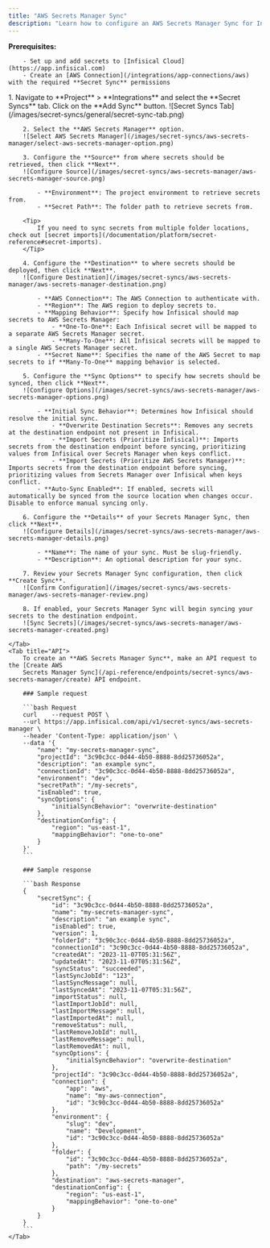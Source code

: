 ```yaml
---
title: "AWS Secrets Manager Sync"
description: "Learn how to configure an AWS Secrets Manager Sync for Infisical."
---
```


**Prerequisites:**

        - Set up and add secrets to [Infisical Cloud](https://app.infisical.com)
        - Create an [AWS Connection](/integrations/app-connections/aws) with the required **Secret Sync** permissions

<Tabs>
    <Tab title="Infisical UI">
        1. Navigate to **Project** > **Integrations** and select the **Secret Syncs** tab. Click on the **Add Sync** button.
        ![Secret Syncs Tab](/images/secret-syncs/general/secret-sync-tab.png)

        2. Select the **AWS Secrets Manager** option.
        ![Select AWS Secrets Manager](/images/secret-syncs/aws-secrets-manager/select-aws-secrets-manager-option.png)

        3. Configure the **Source** from where secrets should be retrieved, then click **Next**.
        ![Configure Source](/images/secret-syncs/aws-secrets-manager/aws-secrets-manager-source.png)

            - **Environment**: The project environment to retrieve secrets from.
            - **Secret Path**: The folder path to retrieve secrets from.

        <Tip>
            If you need to sync secrets from multiple folder locations, check out [secret imports](/documentation/platform/secret-reference#secret-imports).
        </Tip>

        4. Configure the **Destination** to where secrets should be deployed, then click **Next**.
        ![Configure Destination](/images/secret-syncs/aws-secrets-manager/aws-secrets-manager-destination.png)

            - **AWS Connection**: The AWS Connection to authenticate with.
            - **Region**: The AWS region to deploy secrets to.
            - **Mapping Behavior**: Specify how Infisical should map secrets to AWS Secrets Manager:
                - **One-To-One**: Each Infisical secret will be mapped to a separate AWS Secrets Manager secret.
                - **Many-To-One**: All Infisical secrets will be mapped to a single AWS Secrets Manager secret.
            - **Secret Name**: Specifies the name of the AWS Secret to map secrets to if **Many-To-One** mapping behavior is selected.

        5. Configure the **Sync Options** to specify how secrets should be synced, then click **Next**.
        ![Configure Options](/images/secret-syncs/aws-secrets-manager/aws-secrets-manager-options.png)

            - **Initial Sync Behavior**: Determines how Infisical should resolve the initial sync.
                - **Overwrite Destination Secrets**: Removes any secrets at the destination endpoint not present in Infisical.
                - **Import Secrets (Prioritize Infisical)**: Imports secrets from the destination endpoint before syncing, prioritizing values from Infisical over Secrets Manager when keys conflict.
                - **Import Secrets (Prioritize AWS Secrets Manager)**: Imports secrets from the destination endpoint before syncing, prioritizing values from Secrets Manager over Infisical when keys conflict.
            - **Auto-Sync Enabled**: If enabled, secrets will automatically be synced from the source location when changes occur. Disable to enforce manual syncing only.

        6. Configure the **Details** of your Secrets Manager Sync, then click **Next**.
        ![Configure Details](/images/secret-syncs/aws-secrets-manager/aws-secrets-manager-details.png)

            - **Name**: The name of your sync. Must be slug-friendly.
            - **Description**: An optional description for your sync.

        7. Review your Secrets Manager Sync configuration, then click **Create Sync**.
        ![Confirm Configuration](/images/secret-syncs/aws-secrets-manager/aws-secrets-manager-review.png)

        8. If enabled, your Secrets Manager Sync will begin syncing your secrets to the destination endpoint.
        ![Sync Secrets](/images/secret-syncs/aws-secrets-manager/aws-secrets-manager-created.png)

    </Tab>
    <Tab title="API">
        To create an **AWS Secrets Manager Sync**, make an API request to the [Create AWS
        Secrets Manager Sync](/api-reference/endpoints/secret-syncs/aws-secrets-manager/create) API endpoint.

        ### Sample request

        ```bash Request
        curl    --request POST \
        --url https://app.infisical.com/api/v1/secret-syncs/aws-secrets-manager \
        --header 'Content-Type: application/json' \
        --data '{
            "name": "my-secrets-manager-sync",
            "projectId": "3c90c3cc-0d44-4b50-8888-8dd25736052a",
            "description": "an example sync",
            "connectionId": "3c90c3cc-0d44-4b50-8888-8dd25736052a",
            "environment": "dev",
            "secretPath": "/my-secrets",
            "isEnabled": true,
            "syncOptions": {
                "initialSyncBehavior": "overwrite-destination"
            },
            "destinationConfig": {
                "region": "us-east-1",
                "mappingBehavior": "one-to-one"
            }
        }'
        ```

        ### Sample response

        ```bash Response
        {
            "secretSync": {
                "id": "3c90c3cc-0d44-4b50-8888-8dd25736052a",
                "name": "my-secrets-manager-sync",
                "description": "an example sync",
                "isEnabled": true,
                "version": 1,
                "folderId": "3c90c3cc-0d44-4b50-8888-8dd25736052a",
                "connectionId": "3c90c3cc-0d44-4b50-8888-8dd25736052a",
                "createdAt": "2023-11-07T05:31:56Z",
                "updatedAt": "2023-11-07T05:31:56Z",
                "syncStatus": "succeeded",
                "lastSyncJobId": "123",
                "lastSyncMessage": null,
                "lastSyncedAt": "2023-11-07T05:31:56Z",
                "importStatus": null,
                "lastImportJobId": null,
                "lastImportMessage": null,
                "lastImportedAt": null,
                "removeStatus": null,
                "lastRemoveJobId": null,
                "lastRemoveMessage": null,
                "lastRemovedAt": null,
                "syncOptions": {
                    "initialSyncBehavior": "overwrite-destination"
                },
                "projectId": "3c90c3cc-0d44-4b50-8888-8dd25736052a",
                "connection": {
                    "app": "aws",
                    "name": "my-aws-connection",
                    "id": "3c90c3cc-0d44-4b50-8888-8dd25736052a"
                },
                "environment": {
                    "slug": "dev",
                    "name": "Development",
                    "id": "3c90c3cc-0d44-4b50-8888-8dd25736052a"
                },
                "folder": {
                    "id": "3c90c3cc-0d44-4b50-8888-8dd25736052a",
                    "path": "/my-secrets"
                },
                "destination": "aws-secrets-manager",
                "destinationConfig": {
                    "region": "us-east-1",
                    "mappingBehavior": "one-to-one"
                }
            }
        }
        ```
    </Tab>
</Tabs>
